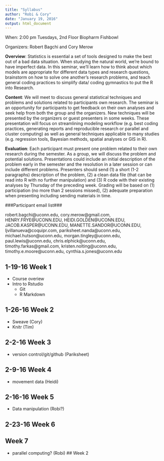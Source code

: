 ```yaml
---
title: "Syllabus"
author: "Robi & Cory"
date: "January 19, 2016"
output: html_document
---
```


When: 2:00 pm Tuesdays, 2nd Floor Biopharm Fishbowl

Organizers: Robert Bagchi and Cory Merow

**Overview**: Statistics is essential a set of tools designed to make the best out of a bad data situation. When studying the natural world, we’re bound to have imperfect data. In this seminar, we’ll learn how to think about which models are appropriate for different data types and research questions, brainstorm on how to solve one another’s research problems, and teach general coding practices to simplify data/ coding gymnastics to put the R into Research.

**Content**: We will meet to discuss general statistical techniques and problems and solutions related to participants own research. The seminar is an opportunity for participants to get feedback on their own analyses and seek help from both the group and the organizers. New techniques will be presented by the organizers or guest presenters in some weeks. These presentation will focus on streamlining modeling workflow (e.g. best coding practices, generating reports and reproducible research or parallel and cluster computing) as well as general techniques applicable to many studies (e.g. regression tools, Bayesian methods, spatial analyses or GIS in R).

**Evaluation**: Each participant must present one problem related to their own research during the semester. As a group, we will discuss the problem and potential solutions. Presentations could include an initial description of the problem early in the semester and the resolution in a later session or can include different problems. Presenters should send (1) a short (1-2 paragraphs) description of the 
problem, (2) a clean data file (that can be read into R with no further manipulation) and (3) R code with their existing analyses by Thursday of the preceding week. Grading will be based on (1) participation (no more than 2 sessions missed), (2) adequate preparation when presenting including sending materials in time.

###Participant email list###

robert.bagchi@uconn.edu, cory.merow@gmail.com, HENRY.FRYE@UCONN.EDU, HEIDI.GOLDEN@UCONN.EDU, JACOB.KASPER@UCONN.EDU, MANETTE.SANDOR@UCONN.EDU, ljvillanueva@coquipr.com, pariksheet.nanda@uconn.edu, michael.hutson@uconn.edu, morgan.tingley@uconn.edu, paul.lewis@uconn.edu, chris.elphick@uconn.edu, timothy.farkas@gmail.com, kristen.nolting@uconn.edu, timothy.e.moore@uconn.edu, cynthia.s.jones@uconn.edu

## 1-19-16 Week 1 

* Course overiew
* Intro to Rstudio
    + Git
    + R Markdown
  

## 1-26-16 Week 2
* Sweave (Cory)
* Knitr (Tim)

## 2-2-16 Week 3
* version control/git/github (Pariksheet)

## 2-9-16 Week 4
* movement data (Heidi)

## 2-16-16 Week 5
* Data manipulation (Robi?)

## 2-23-16 Week 6

## Week 7
* parallel computing? (Robi)
## Week 2
